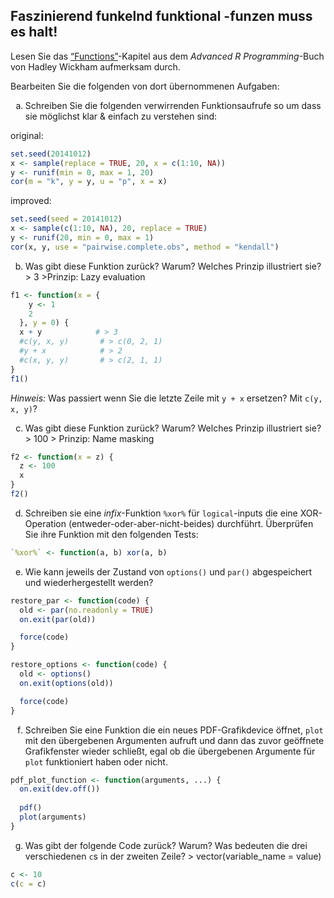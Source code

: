 ## Faszinierend funkelnd funktional -funzen muss es halt!

Lesen Sie das ["Functions"](http://adv-r.had.co.nz/Functions.html)-Kapitel aus dem *Advanced R Programming*-Buch von Hadley Wickham aufmerksam durch.

Bearbeiten Sie die folgenden von dort übernommenen Aufgaben:

a)  Schreiben Sie die folgenden verwirrenden Funktionsaufrufe so um dass sie möglichst klar & einfach zu verstehen sind:

original:
```r
set.seed(20141012)
x <- sample(replace = TRUE, 20, x = c(1:10, NA))
y <- runif(min = 0, max = 1, 20)
cor(m = "k", y = y, u = "p", x = x)
```

improved:
```r
set.seed(seed = 20141012)
x <- sample(c(1:10, NA), 20, replace = TRUE)
y <- runif(20, min = 0, max = 1)
cor(x, y, use = "pairwise.complete.obs", method = "kendall")
```

b)  Was gibt diese Funktion zurück? Warum? Welches Prinzip illustriert sie?
> 3
>Prinzip: Lazy evaluation

```r
f1 <- function(x = {
    y <- 1
    2
  }, y = 0) {
  x + y            # > 3
  #c(y, x, y)       # > c(0, 2, 1)
  #y + x            # > 2
  #c(x, y, y)       # > c(2, 1, 1)
}
f1()
```

*Hinweis:* Was passiert wenn Sie die letzte Zeile mit `y + x` ersetzen? Mit `c(y, x, y)`?

c)  Was gibt diese Funktion zurück? Warum? Welches Prinzip illustriert sie?
> 100
> Prinzip: Name masking

```r
f2 <- function(x = z) {
  z <- 100
  x
}
f2()
```

d)  Schreiben sie eine *infix*-Funktion `%xor%` für `logical`-inputs die eine XOR-Operation (entweder-oder-aber-nicht-beides) durchführt. Überprüfen Sie ihre Funktion mit den folgenden Tests:

```r
`%xor%` <- function(a, b) xor(a, b)
```

e)  Wie kann jeweils der Zustand von `options()` und `par()` abgespeichert und wiederhergestellt werden?
```r
restore_par <- function(code) {
  old <- par(no.readonly = TRUE)
  on.exit(par(old))

  force(code)
}

restore_options <- function(code) {
  old <- options()
  on.exit(options(old))

  force(code)
}
```


f)  Schreiben Sie eine Funktion die ein neues PDF-Grafikdevice öffnet, `plot` mit den übergebenen Argumenten aufruft und dann das zuvor geöffnete Grafikfenster wieder schließt, egal ob die übergebenen Argumente für `plot` funktioniert haben oder nicht.
```r
pdf_plot_function <- function(arguments, ...) {
  on.exit(dev.off())
  
  pdf()
  plot(arguments)
}
```


g)  Was gibt der folgende Code zurück? Warum? Was bedeuten die drei verschiedenen `c`s in der zweiten Zeile?
> vector(variable_name = value)

```r
c <- 10
c(c = c)

```
